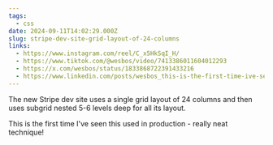 ```yaml
---
tags:
  - css
date: 2024-09-11T14:02:29.000Z
slug: stripe-dev-site-grid-layout-of-24-columns
links:
  - https://www.instagram.com/reel/C_x5HkSqI_H/
  - https://www.tiktok.com/@wesbos/video/7413386011604012293
  - https://x.com/wesbos/status/1833868722391433216
  - https://www.linkedin.com/posts/wesbos_this-is-the-first-time-ive-seen-this-used-activity-7239634677408374785-V6n4/
---
```


The new Stripe dev site uses a single grid layout of 24 columns and then uses subgrid nested 5-6 levels deep for all its layout. 

This is the first time I've seen this used in production - really neat technique!
